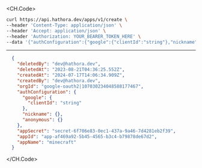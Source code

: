 
<CH.Code>
```bash Example Request
curl https://api.hathora.dev/apps/v1/create \
--header 'Content-Type: application/json' \
--header 'Accept: application/json' \
--header 'Authorization: YOUR_BEARER_TOKEN_HERE' \
--data '{"authConfiguration":{"google":{"clientId":"string"},"nickname":{},"anonymous":{}},"appName":"minecraft"}'
```
---

```json Example Response
  {
    "deletedBy": "dev@hathora.dev",
    "deletedAt": "2023-08-21T04:36:25.552Z",
    "createdAt": "2024-07-17T14:06:34.909Z",
    "createdBy": "dev@hathora.dev",
    "orgId": "google-oauth2|107030234048588177467",
    "authConfiguration": {
      "google": {
        "clientId": "string"
      },
      "nickname": {},
      "anonymous": {}
    },
    "appSecret": "secret-6f706e83-0ec1-437a-9a46-7d4281eb2f39",
    "appId": "app-af469a92-5b45-4565-b3c4-b79878de67d2",
    "appName": "minecraft"
  }
```
</CH.Code>
